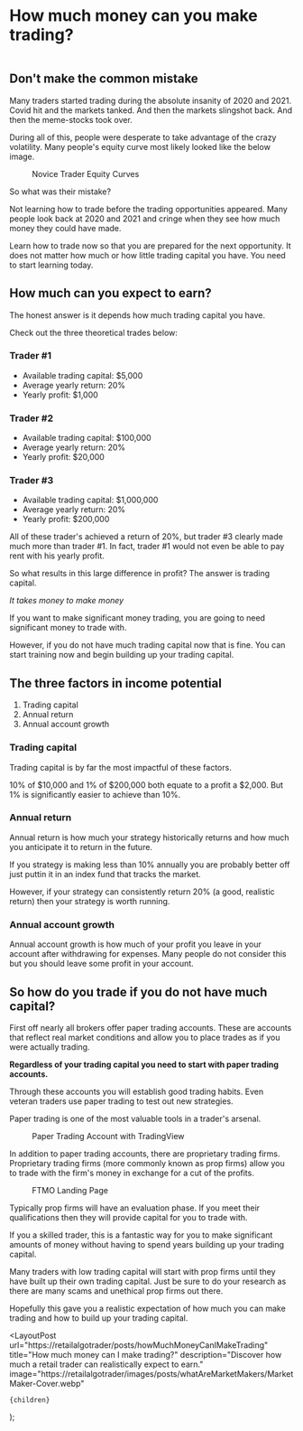 
<h1 className="text-center mt-3 mt-md-5 fw-bold text-dark">
  How much money can you make trading?
</h1>
<figure className="text-center mt-4 mt-md-5">
  <Image
    src="/images/posts/whatAreMarketMakers/MarketMaker-Cover.webp"
    className="rounded"
    height={1288}
    width={2326}
    alt=""
    priority
  />
</figure>

<CallToAction />

## **Don't make the common mistake**

Many traders started trading during the absolute insanity of 2020 and 2021. Covid hit and the markets tanked. And then the
markets slingshot back. And then the meme-stocks took over.

During all of this, people were desperate to take advantage of the crazy volatility. Many people's equity curve most likely
looked like the below image.

<figure>
  <Image
    src="/images/posts/howMuchMoney/sampleEquityCurve.webp"
    height={572}
    width={998}
    alt=""
  />
  <figcaption>Novice Trader Equity Curves</figcaption>
</figure>

So what was their mistake?

Not learning how to trade before the trading opportunities appeared. Many people look back at 2020 and 2021 and cringe when they
see how much money they could have made.

Learn how to trade now so that you are prepared for the next opportunity. It does not matter how much or how little trading
capital you have. You need to start learning today.

## **How much can you expect to earn?**

The honest answer is it depends how much trading capital you have.

Check out the three theoretical trades below:

### **Trader #1**

- Available trading capital: $5,000
- Average yearly return: 20%
- Yearly profit: $1,000

### **Trader #2**

- Available trading capital: $100,000
- Average yearly return: 20%
- Yearly profit: $20,000

### **Trader #3**

- Available trading capital: $1,000,000
- Average yearly return: 20%
- Yearly profit: $200,000

All of these trader's achieved a return of 20%, but trader #3 clearly made much more than trader #1. In fact, trader #1 would not
even be able to pay rent with his yearly profit.

So what results in this large difference in profit? The answer is trading capital.

_It takes money to make money_

If you want to make significant money trading, you are going to need significant money to trade with.

However, if you do not have much trading capital now that is fine. You can start training now and begin building up your
trading capital.

## **The three factors in income potential**

1. Trading capital
2. Annual return
3. Annual account growth

### **Trading capital**

Trading capital is by far the most impactful of these factors.

10% of $10,000 and 1% of $200,000 both equate to a profit a $2,000. But 1% is significantly easier to achieve than 10%.

### **Annual return**

Annual return is how much your strategy historically returns and how much you anticipate it to return in the future.

If you strategy is making less than 10% annually you are probably better off just puttin it in an index fund that tracks
the market.

However, if your strategy can consistently return 20% (a good, realistic return) then your strategy is worth running.

### **Annual account growth**

Annual account growth is how much of your profit you leave in your account after withdrawing for expenses. Many people do not
consider this but you should leave some profit in your account.

## **So how do you trade if you do not have much capital?**

First off nearly all brokers offer paper trading accounts. These are accounts that reflect real market conditions and allow
you to place trades as if you were actually trading.

**Regardless of your trading capital you need to start with paper trading accounts.**

Through these accounts you will establish good trading habits. Even veteran traders use paper trading to test out new
strategies.

Paper trading is one of the most valuable tools in a trader's arsenal.

<figure>
  <Image
    src="/images/posts/howMuchMoney/tradingViewPaperTrading.webp"
    height={668}
    width={946}
    alt=""
  />
  <figcaption>Paper Trading Account with TradingView</figcaption>
</figure>

In addition to paper trading accounts, there are proprietary trading firms. Proprietary trading firms (more commonly known
as prop firms) allow you to trade with the firm's money in exchange for a cut of the profits.

<figure>
  <Image
    src="/images/posts/howMuchMoney/FTMO.webp"
    height={587}
    width={1024}
    alt=""
  />
  <figcaption>FTMO Landing Page</figcaption>
</figure>

Typically prop firms will have an evaluation phase. If you meet their qualifications then they will provide capital for you
to trade with.

If you a skilled trader, this is a fantastic way for you to make significant amounts of money without having to spend years
building up your trading capital.

Many traders with low trading capital will start with prop firms until they have built up their own trading capital. Just be
sure to do your research as there are many scams and unethical prop firms out there.

<CallToAction />

Hopefully this gave you a realistic expectation of how much you can make trading and how to build up your trading capital.

  <LayoutPost
    url="https://retailalgotrader/posts/howMuchMoneyCanIMakeTrading"
    title="How much money can I make trading?"
    description="Discover how much a retail trader can realistically expect to earn."
    image="https://retailalgotrader/images/posts/whatAreMarketMakers/MarketMaker-Cover.webp"
  >
    {children}
  </LayoutPost>
);
